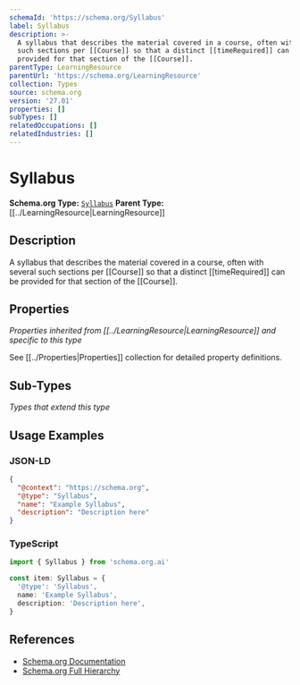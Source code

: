 ```yaml
---
schemaId: 'https://schema.org/Syllabus'
label: Syllabus
description: >-
  A syllabus that describes the material covered in a course, often with several
  such sections per [[Course]] so that a distinct [[timeRequired]] can be
  provided for that section of the [[Course]].
parentType: LearningResource
parentUrl: 'https://schema.org/LearningResource'
collection: Types
source: schema.org
version: '27.01'
properties: []
subTypes: []
relatedOccupations: []
relatedIndustries: []
---
```

# Syllabus

**Schema.org Type:** [`Syllabus`](https://schema.org/Syllabus)
**Parent Type:** [[../LearningResource|LearningResource]]

## Description

A syllabus that describes the material covered in a course, often with several such sections per [[Course]] so that a distinct [[timeRequired]] can be provided for that section of the [[Course]].

## Properties

*Properties inherited from [[../LearningResource|LearningResource]] and specific to this type*

See [[../Properties|Properties]] collection for detailed property definitions.

## Sub-Types

*Types that extend this type*

## Usage Examples

### JSON-LD

```json
{
  "@context": "https://schema.org",
  "@type": "Syllabus",
  "name": "Example Syllabus",
  "description": "Description here"
}
```

### TypeScript

```typescript
import { Syllabus } from 'schema.org.ai'

const item: Syllabus = {
  '@type': 'Syllabus',
  name: 'Example Syllabus',
  description: 'Description here',
}
```

## References

- [Schema.org Documentation](https://schema.org/Syllabus)
- [Schema.org Full Hierarchy](https://schema.org/docs/full.html)
